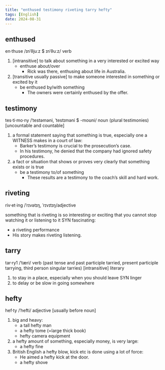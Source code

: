 ```yaml
---
title: "enthused testimony riveting tarry hefty"
tags: [English]
date: 2024-08-31
---
```


## enthused

en·thuse /ɪnˈθjuːz $ ɪnˈθuːz/ verb

1. [intransitive] to talk about something in a very interested or excited way
   - enthuse about/over
     - Rick was there, enthusing about life in Australia.
2. [transitive usually passive] to make someone interested in something or
   excited by it
   - be enthused by/with something
     - The owners were certainly enthused by the offer.

## testimony

tes·ti·mo·ny /ˈtestəməni, ˈtestɪməni $ -moʊni/ noun (plural testimonies)
[uncountable and countable]

1. a formal statement saying that something is true, especially one a WITNESS
   makes in a court of law:
   - Barker’s testimony is crucial to the prosecution’s case.
   - In his testimony, he denied that the company had ignored safety procedures.
2. a fact or situation that shows or proves very clearly that something exists
   or is true
   - be a testimony to/of something
     - These results are a testimony to the coach’s skill and hard work.

## riveting

riv·et·ing /ˈrɪvətɪŋ, ˈrɪvɪtɪŋ/adjective

something that is riveting is so interesting or exciting that you cannot stop
watching it or listening to it SYN fascinating:

- a riveting performance
- His story makes riveting listening.

## tarry

tar·ry1 /ˈtæri/ verb (past tense and past participle tarried, present participle
tarrying, third person singular tarries) [intransitive] literary

1. to stay in a place, especially when you should leave SYN linger
2. to delay or be slow in going somewhere

## hefty

hef·ty /ˈhefti/ adjective [usually before noun]

1. big and heavy:
   - a tall hefty man
   - a hefty tome (=large thick book)
   - hefty camera equipment
2. a hefty amount of something, especially money, is very large:
   - a hefty fine
3. British English a hefty blow, kick etc is done using a lot of force:
   - He aimed a hefty kick at the door.
   - a hefty shove
